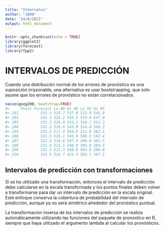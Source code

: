 ```yaml
---
title: "Intervalos"
author: "JARO"
date: "24/6/2021"
output: html_document
---
```


```r
knitr::opts_chunk$set(echo = TRUE)
library(ggplot2)
library(forecast)
library(fpp2)
```

# INTERVALOS DE PREDICCIÓN

Cuando una distribución normal de los errores de pronóstico es una suposición irrazonable, una alternativa es usar bootstrapping, que solo asume que los errores de pronóstico no están correlacionados. 

```r
naive(goog200, bootstrap=TRUE)
#>     Point Forecast Lo 80 Hi 80 Lo 95 Hi 95
#> 201          531.5 525.7 537.8 522.9 542.9
#> 202          531.5 523.2 539.5 519.4 547.0
#> 203          531.5 520.9 541.2 516.7 552.3
#> 204          531.5 519.0 543.0 514.0 560.3
#> 205          531.5 517.5 544.6 511.8 582.1
#> 206          531.5 516.1 545.9 509.5 582.4
#> 207          531.5 514.8 547.3 508.0 583.5
#> 208          531.5 513.5 548.9 505.8 584.9
#> 209          531.5 512.3 549.8 503.9 586.6
#> 210          531.5 510.7 551.4 502.1 587.5
```


## Intervalos de predicción con transformaciones

Si se ha utilizado una transformación, entonces el intervalo de predicción debe calcularse en la escala transformada y los puntos finales deben volver a transformarse para dar un intervalo de predicción en la escala original. Este enfoque conserva la cobertura de probabilidad del intervalo de predicción, aunque ya no será simétrico alrededor del pronóstico puntual.

La transformación inversa de los intervalos de predicción se realiza automáticamente utilizando las funciones del paquete de pronóstico en R, siempre que haya utilizado el argumento lambda al calcular los pronósticos. 








